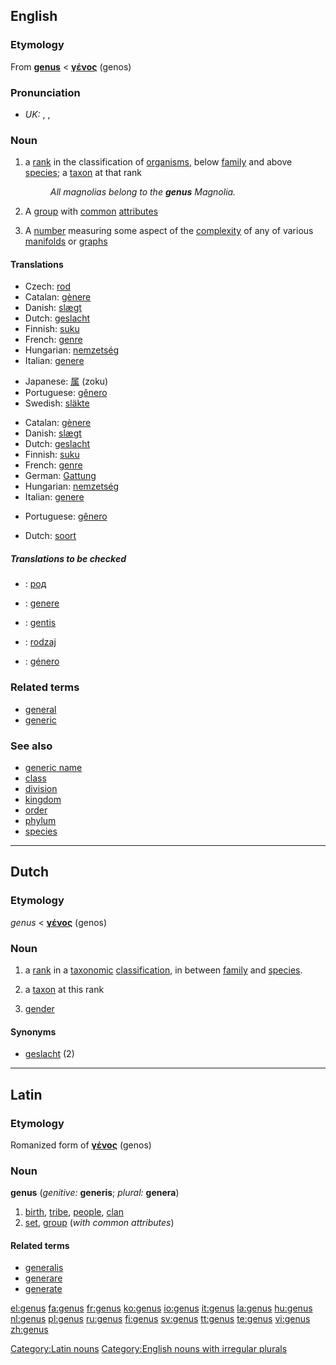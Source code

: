 ==English==

{{wikipedia}}

===Etymology===
From {{L.}} '''[[#Latin|genus]]''' < {{AGr.}} '''[[γένος]]''' (genos)

===Pronunciation===
*''UK:'' {{AHD|jēn'əs}}, {{IPA|/ˈdʒiːnəs/}}, {{SAMPA|/"dZi:n@s/}}

===Noun===
{{en-noun|gen|era}}

# {{context|biology|taxonomy}} a [[rank]] in the classification of [[organism]]s, below [[family]] and above [[species]]; a [[taxon]] at that rank
#:''All magnolias belong to the '''genus''' Magnolia.''
# A [[group]] with [[common]] [[attribute]]s
#{{topology}} A [[number]] measuring some aspect of the [[complexity]] of any of various [[manifold]]s or [[graph]]s

====Translations====
{{trans-top|rank in a taxonomic classification between family and species}}
*Czech: [[rod]] {{m}}
*Catalan: [[gènere]] {{m}}
*Danish: [[slægt]] {{c}}
*Dutch: [[geslacht]] {{n}}
*Finnish: [[suku]]
*French: [[genre]] {{m}}
*Hungarian: [[nemzetség]]
*Italian: [[genere]] {{m}}
{{trans-mid}}
*Japanese: [[属]] (zoku)
*Portuguese: [[gênero]] {{m}}
*Swedish: [[släkte]]
{{trans-bottom}}

{{trans-top|taxon at this rank}}
*Catalan: [[gènere]]
*Danish: [[slægt]] {{c}}
*Dutch: [[geslacht]] {{n}}
*Finnish: [[suku]]
*French: [[genre]] {{m}}
*German: [[Gattung]] {{f}}
*Hungarian: [[nemzetség]]
*Italian: [[genere]] {{m}}
{{trans-mid}}
*Portuguese: [[gênero]] {{m}}
{{trans-bottom}}

{{trans-top|group with common attributes}}
*Dutch: [[soort]] {{f}}
{{trans-mid}}
{{trans-bottom}}

=====Translations to be checked=====
{{checktrans}}

*{{ttbc|Bulgarian}}: [[род]] {{m}}
*{{ttbc|Interlingua}}: [[genere]]
*{{ttbc|Lithuanian}}: [[gentis]] {{f}}
*{{ttbc|Polish}}: [[rodzaj]] {{m}}
*{{ttbc|Spanish}}: [[género]] {{m}}

===Related terms===
*[[general]]
*[[generic]]

===See also===
*[[generic name]]
*[[class]]
*[[division]]
*[[kingdom]]
*[[order]]
*[[phylum]]
*[[species]]

----

==Dutch==

===Etymology===
{{L.}} ''genus'' < {{AGr.}} '''[[γένος]]''' (genos)

===Noun===
{{nl-noun|g=n|genera|-}}

# {{botany}} a [[rank]] in a [[taxonomic]] [[classification]], in between [[family]] and [[species]].
# {{botany}} a [[taxon]] at this rank
# {{linguistics}} [[gender]]

====Synonyms====
*[[geslacht]] (2)

----

==Latin==

===Etymology===
Romanized form of {{AGr.|la}} '''[[γένος]]''' (genos)

===Noun===
'''genus''' {{n}} (''genitive:'' '''generis'''; ''plural:'' '''genera''')

# [[birth]], [[tribe]], [[people]], [[clan]]
# [[set]], [[group]] (''with common attributes'')

====Related terms====
*[[generalis]]
*[[generare]]
*[[generate]]

[[Category:Latin nouns]]
[[Category:English nouns with irregular plurals]]

[[el:genus]]
[[fa:genus]]
[[fr:genus]]
[[ko:genus]]
[[io:genus]]
[[it:genus]]
[[la:genus]]
[[hu:genus]]
[[nl:genus]]
[[pl:genus]]
[[ru:genus]]
[[fi:genus]]
[[sv:genus]]
[[tt:genus]]
[[te:genus]]
[[vi:genus]]
[[zh:genus]]